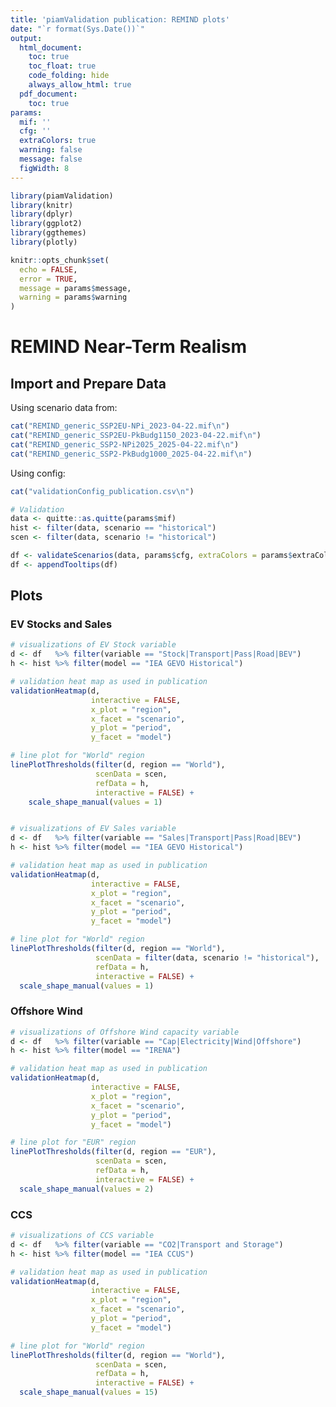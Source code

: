 ```yaml
---
title: 'piamValidation publication: REMIND plots'
date: "`r format(Sys.Date())`"
output:
  html_document:
    toc: true
    toc_float: true
    code_folding: hide
    always_allow_html: true
  pdf_document:
    toc: true
params:
  mif: ''
  cfg: ''
  extraColors: true
  warning: false
  message: false
  figWidth: 8
---
```


```r
library(piamValidation)
library(knitr)
library(dplyr)
library(ggplot2)
library(ggthemes)
library(plotly)

knitr::opts_chunk$set(
  echo = FALSE,
  error = TRUE,
  message = params$message,
  warning = params$warning
)
```

# REMIND Near-Term Realism

## Import and Prepare Data

Using scenario data from:

```r
cat("REMIND_generic_SSP2EU-NPi_2023-04-22.mif\n")
cat("REMIND_generic_SSP2EU-PkBudg1150_2023-04-22.mif\n")
cat("REMIND_generic_SSP2-NPi2025_2025-04-22.mif\n")
cat("REMIND_generic_SSP2-PkBudg1000_2025-04-22.mif\n")
```

Using config:

```r
cat("validationConfig_publication.csv\n")
```


```r
# Validation
data <- quitte::as.quitte(params$mif)
hist <- filter(data, scenario == "historical")
scen <- filter(data, scenario != "historical")

df <- validateScenarios(data, params$cfg, extraColors = params$extraColors)
df <- appendTooltips(df)
```


## Plots

### EV Stocks and Sales

```r
# visualizations of EV Stock variable
d <- df   %>% filter(variable == "Stock|Transport|Pass|Road|BEV")
h <- hist %>% filter(model == "IEA GEVO Historical")

# validation heat map as used in publication
validationHeatmap(d,
                  interactive = FALSE,
                  x_plot = "region",
                  x_facet = "scenario",
                  y_plot = "period",
                  y_facet = "model")

# line plot for "World" region
linePlotThresholds(filter(d, region == "World"), 
                   scenData = scen, 
                   refData = h, 
                   interactive = FALSE) +
    scale_shape_manual(values = 1)


# visualizations of EV Sales variable
d <- df   %>% filter(variable == "Sales|Transport|Pass|Road|BEV")
h <- hist %>% filter(model == "IEA GEVO Historical")

# validation heat map as used in publication
validationHeatmap(d, 
                  interactive = FALSE,
                  x_plot = "region",
                  x_facet = "scenario",
                  y_plot = "period",
                  y_facet = "model")

# line plot for "World" region
linePlotThresholds(filter(d, region == "World"), 
                   scenData = filter(data, scenario != "historical"), 
                   refData = h, 
                   interactive = FALSE) +
  scale_shape_manual(values = 1)
```


### Offshore Wind

```r
# visualizations of Offshore Wind capacity variable
d <- df   %>% filter(variable == "Cap|Electricity|Wind|Offshore")
h <- hist %>% filter(model == "IRENA")

# validation heat map as used in publication
validationHeatmap(d,
                  interactive = FALSE,
                  x_plot = "region",
                  x_facet = "scenario",
                  y_plot = "period",
                  y_facet = "model")

# line plot for "EUR" region
linePlotThresholds(filter(d, region == "EUR"), 
                   scenData = scen, 
                   refData = h, 
                   interactive = FALSE) +
  scale_shape_manual(values = 2)
```


### CCS

```r
# visualizations of CCS variable
d <- df   %>% filter(variable == "CO2|Transport and Storage")
h <- hist %>% filter(model == "IEA CCUS")

# validation heat map as used in publication
validationHeatmap(d,
                  interactive = FALSE,
                  x_plot = "region",
                  x_facet = "scenario",
                  y_plot = "period",
                  y_facet = "model")

# line plot for "World" region
linePlotThresholds(filter(d, region == "World"), 
                   scenData = scen, 
                   refData = h, 
                   interactive = FALSE) +
  scale_shape_manual(values = 15)
```




